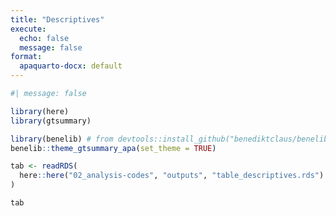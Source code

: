 ```yaml
---
title: "Descriptives"
execute:
  echo: false
  message: false
format:
  apaquarto-docx: default
---
```


```r
#| message: false

library(here)
library(gtsummary)

library(benelib) # from devtools::install_github("benediktclaus/benelib")
benelib::theme_gtsummary_apa(set_theme = TRUE)

tab <- readRDS(
  here::here("02_analysis-codes", "outputs", "table_descriptives.rds")
)

tab
```

